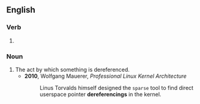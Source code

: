 ==English==

===Verb===
{{head|en|verb form}}

# {{present participle of|en|dereference|nocat=1}}

===Noun===
{{en-noun}}

# The act by which something is dereferenced.
#* '''2010''', Wolfgang Mauerer, ''Professional Linux Kernel Architecture''
#*: Linus Torvalds himself designed the <code>sparse</code> tool to find direct userspace pointer '''dereferencings''' in the kernel.